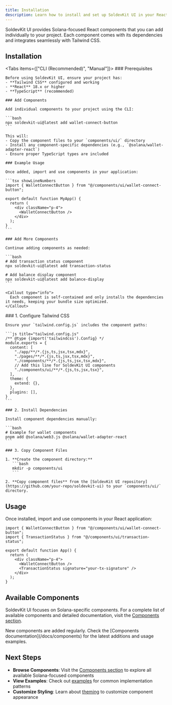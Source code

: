 ```yaml
---
title: Installation
description: Learn how to install and set up SoldevKit UI in your React project.
---
```



SoldevKit UI provides Solana-focused React components that you can add individually to your project. Each component comes with its dependencies and integrates seamlessly with Tailwind CSS.

## Installation

<Tabs items={["CLI (Recommended)", "Manual"]}>
  <Tab value="CLI (Recommended)">
    ### Prerequisites

    Before using SoldevKit UI, ensure your project has:
    - **Tailwind CSS** configured and working
    - **React** 18.x or higher
    - **TypeScript** (recommended)

    ### Add Components

    Add individual components to your project using the CLI:

    ```bash
    npx soldevkit-ui@latest add wallet-connect-button
    ```

    This will:
    - Copy the component files to your `components/ui/` directory
    - Install any component-specific dependencies (e.g., `@solana/wallet-adapter-react`)
    - Ensure proper TypeScript types are included

    ### Example Usage

    Once added, import and use components in your application:

    ```tsx showLineNumbers
    import { WalletConnectButton } from "@/components/ui/wallet-connect-button";

    export default function MyApp() {
      return (
        <div className="p-4">
          <WalletConnectButton />
        </div>
      );
    }
    ```

    ### Add More Components

    Continue adding components as needed:

    ```bash
    # Add transaction status component
    npx soldevkit-ui@latest add transaction-status

    # Add balance display component
    npx soldevkit-ui@latest add balance-display
    ```

    <Callout type="info">
      Each component is self-contained and only installs the dependencies it needs, keeping your bundle size optimized.
    </Callout>

  </Tab>
  <Tab value="Manual">
    ### 1. Configure Tailwind CSS

    Ensure your `tailwind.config.js` includes the component paths:

    ```js title="tailwind.config.js"
    /** @type {import('tailwindcss').Config} */
    module.exports = {
      content: [
        "./app/**/*.{js,ts,jsx,tsx,mdx}",
        "./pages/**/*.{js,ts,jsx,tsx,mdx}",
        "./components/**/*.{js,ts,jsx,tsx,mdx}",
        // Add this line for SoldevKit UI components
        "./components/ui/**/*.{js,ts,jsx,tsx}",
      ],
      theme: {
        extend: {},
      },
      plugins: [],
    }
    ```

    ### 2. Install Dependencies

    Install component dependencies manually:

    ```bash
    # Example for wallet components
    pnpm add @solana/web3.js @solana/wallet-adapter-react
    ```

    ### 3. Copy Component Files

    1. **Create the component directory:**
       ```bash
       mkdir -p components/ui
       ```

    2. **Copy component files** from the [SoldevKit UI repository](https://github.com/your-repo/soldevkit-ui) to your `components/ui/` directory.

  </Tab>
</Tabs>

## Usage

Once installed, import and use components in your React application:

```tsx
import { WalletConnectButton } from "@/components/ui/wallet-connect-button";
import { TransactionStatus } from "@/components/ui/transaction-status";

export default function App() {
  return (
    <div className="p-4">
      <WalletConnectButton />
      <TransactionStatus signature="your-tx-signature" />
    </div>
  );
}
```

## Available Components

SoldevKit UI focuses on Solana-specific components. For a complete list of available components and detailed documentation, visit the [Components section](/docs/components).

<Callout type="info">
  New components are added regularly. Check the [Components documentation](/docs/components) for the latest additions
  and usage examples.
</Callout>

## Next Steps

- **Browse Components**: Visit the [Components section](/docs/components) to explore all available Solana-focused components
- **View Examples**: Check out [examples](/docs/examples) for common implementation patterns
- **Customize Styling**: Learn about [theming](/docs/theming) to customize component appearance
